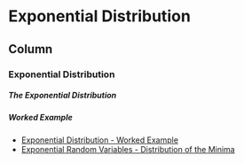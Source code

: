 Exponential Distribution {data-navmenu="Probability Distributions"}
=====================================

Column {.tabset}
-------------------------------------------------



### Exponential Distribution

<h5> The Exponential Distribution </h5>


<h5> Worked Example </h5>


* <a href="https://youtu.be/ivnbqNPv_WQ/">	Exponential Distribution - Worked Example	</a>	
* <a href="https://youtu.be/HbKGfxMsX5U/">	Exponential Random Variables   - Distribution of the Minima	</a>	

